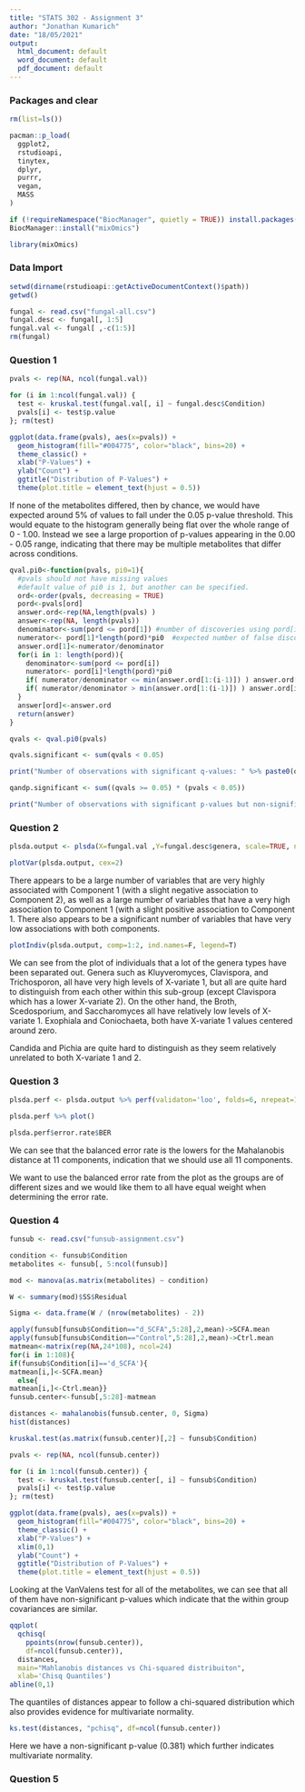 ```yaml
---
title: "STATS 302 - Assignment 3"
author: "Jonathan Kumarich"
date: "18/05/2021"
output:
  html_document: default
  word_document: default
  pdf_document: default
---
```


### Packages and clear
```r
rm(list=ls())

pacman::p_load(
  ggplot2,
  rstudioapi,
  tinytex,
  dplyr,
  purrr,
  vegan,
  MASS
)

if (!requireNamespace("BiocManager", quietly = TRUE)) install.packages("BiocManager")
BiocManager::install("mixOmics")

library(mixOmics)

```

### Data Import
```r
setwd(dirname(rstudioapi::getActiveDocumentContext()$path))
getwd()

fungal <- read.csv("fungal-all.csv")
fungal.desc <- fungal[, 1:5]
fungal.val <- fungal[ ,-c(1:5)]
rm(fungal)
```

### Question 1
```r
pvals <- rep(NA, ncol(fungal.val))

for (i in 1:ncol(fungal.val)) {
  test <- kruskal.test(fungal.val[, i] ~ fungal.desc$Condition)
  pvals[i] <- test$p.value
}; rm(test)

ggplot(data.frame(pvals), aes(x=pvals)) + 
  geom_histogram(fill="#004775", color="black", bins=20) + 
  theme_classic() +
  xlab("P-Values") + 
  ylab("Count") + 
  ggtitle("Distribution of P-Values") +
  theme(plot.title = element_text(hjust = 0.5)) 

```

If none of the metabolites differed, then by chance, we would have expected around 5% of values to fall under the 0.05 p-value threshold. This would equate to the histogram generally being flat over the whole range of 0 - 1.00. Instead we see a large proportion of p-values appearing in the 0.00 - 0.05 range, indicating that there may be multiple metabolites that differ across conditions.

```r
qval.pi0<-function(pvals, pi0=1){
  #pvals should not have missing values
  #default value of pi0 is 1, but another can be specified.
  ord<-order(pvals, decreasing = TRUE)
  pord<-pvals[ord]
  answer.ord<-rep(NA,length(pvals) )
  answer<-rep(NA, length(pvals))
  denominator<-sum(pord <= pord[1]) #number of discoveries using pord[i] as the threshold
  numerator<- pord[1]*length(pord)*pi0  #expected number of false discoveries
  answer.ord[1]<-numerator/denominator
  for(i in 1: length(pord)){
    denominator<-sum(pord <= pord[i])
    numerator<- pord[i]*length(pord)*pi0
    if( numerator/denominator <= min(answer.ord[1:(i-1)]) ) answer.ord[i]<-numerator/denominator
    if( numerator/denominator > min(answer.ord[1:(i-1)]) ) answer.ord[i]<- min(answer.ord[1:(i-1)])
  }
  answer[ord]<-answer.ord
  return(answer)
}

qvals <- qval.pi0(pvals)

qvals.significant <- sum(qvals < 0.05)

print("Number of observations with significant q-values: " %>% paste0(qvals.significant))


```

```r

qandp.significant <- sum((qvals >= 0.05) * (pvals < 0.05))

print("Number of observations with significant p-values but non-significant q-values: " %>% paste0(qandp.significant))

```

### Question 2

```r

plsda.output <- plsda(X=fungal.val ,Y=fungal.desc$genera, scale=TRUE, ncomp=11) 

plotVar(plsda.output, cex=2)

```

There appears to be a large number of variables that are very highly associated with Component 1 (with a slight negative association to Component 2), as well as a large number of variables that have a very high association to Component 1 (with a slight positive association to Component 1. There also appears to be a significant number of variables that have very low associations with both components.

```r

plotIndiv(plsda.output, comp=1:2, ind.names=F, legend=T)

```

We can see from the plot of individuals that a lot of the genera types have been separated out. Genera such as Kluyveromyces, Clavispora, and Trichosporon, all have very high levels of X-variate 1, but all are quite hard to distinguish from each other within this sub-group (except Clavispora which has a lower X-variate 2). On the other hand, the Broth, Scedosporium, and Saccharomyces all have relatively low levels of X-variate 1. Exophiala and Coniochaeta, both have X-variate 1 values centered around zero.

Candida and Pichia are quite hard to distinguish as they seem relatively unrelated to both X-variate 1 and 2.

### Question 3
```r

plsda.perf <- plsda.output %>% perf(validaton='loo', folds=6, nrepeat=10)

plsda.perf %>% plot()

```

```r

plsda.perf$error.rate$BER

```

We can see that the balanced error rate is the lowers for the Mahalanobis distance at 11 components, indication that we should use all 11 components.

We want to use the balanced error rate from the plot as the groups are of different sizes and we would like them to all have equal weight when determining the error rate.

### Question 4
```r

funsub <- read.csv("funsub-assignment.csv")

condition <- funsub$Condition
metabolites <- funsub[, 5:ncol(funsub)]

mod <- manova(as.matrix(metabolites) ~ condition)

W <- summary(mod)$SS$Residual

Sigma <- data.frame(W / (nrow(metabolites) - 2))
```


```r

apply(funsub[funsub$Condition=="d_SCFA",5:28],2,mean)->SCFA.mean
apply(funsub[funsub$Condition=="Control",5:28],2,mean)->Ctrl.mean
matmean<-matrix(rep(NA,24*108), ncol=24)
for(i in 1:108){
if(funsub$Condition[i]=='d_SCFA'){  
matmean[i,]<-SCFA.mean}
  else{
matmean[i,]<-Ctrl.mean}}
funsub.center<-funsub[,5:28]-matmean

distances <- mahalanobis(funsub.center, 0, Sigma) 
hist(distances)

```

```r

kruskal.test(as.matrix(funsub.center)[,2] ~ funsub$Condition)

pvals <- rep(NA, ncol(funsub.center))

for (i in 1:ncol(funsub.center)) {
  test <- kruskal.test(funsub.center[, i] ~ funsub$Condition)
  pvals[i] <- test$p.value
}; rm(test)

ggplot(data.frame(pvals), aes(x=pvals)) + 
  geom_histogram(fill="#004775", color="black", bins=20) + 
  theme_classic() +
  xlab("P-Values") + 
  xlim(0,1)
  ylab("Count") + 
  ggtitle("Distribution of P-Values") +
  theme(plot.title = element_text(hjust = 0.5)) 
```

Looking at the VanValens test for all of the metabolites, we can see that all of them have non-significant p-values which indicate that the within group covariances are similar.


```r

qqplot(
  qchisq(
    ppoints(nrow(funsub.center)), 
    df=ncol(funsub.center)), 
  distances, 
  main="Mahlanobis distances vs Chi-squared distribuiton", 
  xlab='Chisq Quantiles') 
abline(0,1)

```

The quantiles of distances appear to follow a chi-squared distribution which also provides evidence for multivariate normality.


```r

ks.test(distances, "pchisq", df=ncol(funsub.center))

```

Here we have a non-significant p-value (0.381) which further indicates multivariate normality.


### Question 5

```r

```





